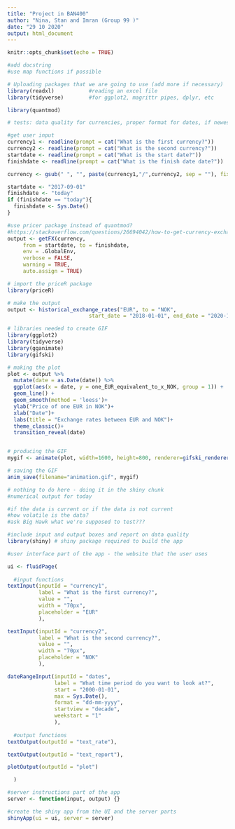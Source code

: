 ```yaml
---
title: "Project in BAN400"
author: "Nina, Stan and Imran (Group 99 )"
date: "29 10 2020"
output: html_document
---
```


```r
knitr::opts_chunk$set(echo = TRUE)

#add docstring
#use map functions if possible

# Uploading packages that we are going to use (add more if necessary)
library(readxl)           #reading an excel file
library(tidyverse)        #for ggplot2, magrittr pipes, dplyr, etc
```

```r
library(quantmod)

# tests: data quality for currencies, proper format for dates, if newest data is not from today, inform the user that data is eg. from yesterday (report)

#get user input
currency1 <- readline(prompt = cat("What is the first currency?"))
currency2 <- readline(prompt = cat("What is the second currency?"))
startdate <- readline(prompt = cat("What is the start date?"))
finishdate <- readline(prompt = cat("What is the finish date date?"))

currency <- gsub(" ", "", paste(currency1,"/",currency2, sep = ""), fixed = TRUE)

startdate <- "2017-09-01"
finishdate <- "today"
if (finishdate == "today"){
  finishdate <- Sys.Date()
}

#use pricer package instead of quantmod?
#https://stackoverflow.com/questions/26694042/how-to-get-currency-exchange-rates-in-r
output <- getFX(currency,
     from = startdate, to = finishdate,
     env = .GlobalEnv,
     verbose = FALSE,
     warning = TRUE,
     auto.assign = TRUE)

```

```r

# import the priceR package
library(priceR)

# make the output
output <- historical_exchange_rates("EUR", to = "NOK",
                          start_date = "2018-01-01", end_date = "2020-11-21")

# libraries needed to create GIF
library(ggplot2)
library(tidyverse)
library(gganimate)
library(gifski)

# making the plot
plot <- output %>% 
  mutate(date = as.Date(date)) %>% 
  ggplot(aes(x = date, y = one_EUR_equivalent_to_x_NOK, group = 1)) +
  geom_line() +
  geom_smooth(method = 'loess')+
  ylab("Price of one EUR in NOK")+
  xlab("Date")+
  labs(title = "Exchange rates between EUR and NOK")+
  theme_classic()+
  transition_reveal(date)


# producing the GIF
mygif <- animate(plot, width=1600, height=800, renderer=gifski_renderer(loop=FALSE))  

# saving the GIF
anim_save(filename="animation.gif", mygif)


```

```r
# nothing to do here - doing it in the shiny chunk
#numerical output for today
```

```r
#if the data is current or if the data is not current
#how volatile is the data?
#ask Big Hawk what we're supposed to test???
```

```r
#include input and output boxes and report on data quality
library(shiny) # shiny package required to build the app

#user interface part of the app - the website that the user uses

ui <- fluidPage(
  
  #input functions
textInput(inputId = "currency1", 
          label = "What is the first currency?",
          value = "",
          width = "70px",
          placeholder = "EUR"
          ),

textInput(inputId = "currency2", 
          label = "What is the second currency?",
          value = "",
          width = "70px",
          placeholder = "NOK"
          ),

dateRangeInput(inputId = "dates",
               label = "What time period do you want to look at?",
               start = "2000-01-01",
               max = Sys.Date(),
               format = "dd-mm-yyyy",
               startview = "decade",
               weekstart = "1"
               ),
  
  #output functions
textOutput(outputId = "text_rate"),

textOutput(outputId = "text_report"),

plotOutput(outputId = "plot")

  )

#server instructions part of the app
server <- function(input, output) {}

#create the shiny app from the UI and the server parts
shinyApp(ui = ui, server = server)


```

